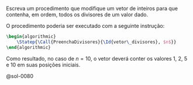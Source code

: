 <!-- Preenchimento de vetor com divisores -->
::: {#exr-0080}
Escreva um procedimento que modifique um vetor de inteiros para que contenha, em ordem, todos os divisores de um valor dado.

O procedimento poderia ser executado com a seguinte instrução:

```latex {.pseudocode}
\begin{algorithmic}
    \Statep{\Call{PreenchaDivisores}{\Id{vetor\_divisores}, $n$}}
\end{algorithmic}
```

Como resultado, no caso de $n = 10$, o vetor deverá conter os valores 1, 2, 5 e\ 10 em suas posições iniciais.

@sol-0080
:::
